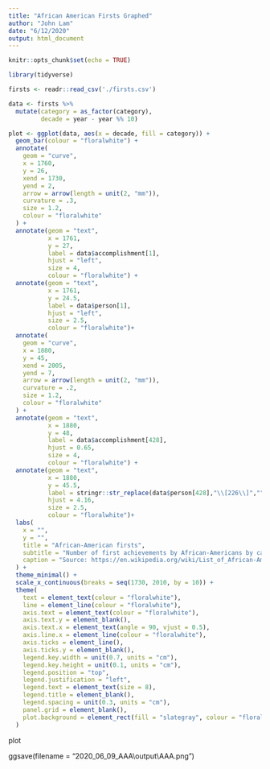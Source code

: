 ```yaml
---
title: "African American Firsts Graphed"
author: "John Lam"
date: "6/12/2020"
output: html_document
---
```


```r
knitr::opts_chunk$set(echo = TRUE)
```

```r
library(tidyverse)

firsts <- readr::read_csv('./firsts.csv')

data <- firsts %>%
  mutate(category = as_factor(category),
         decade = year - year %% 10)
```

```r
plot <- ggplot(data, aes(x = decade, fill = category)) +
  geom_bar(colour = "floralwhite") +
  annotate(
    geom = "curve",
    x = 1760,
    y = 26,
    xend = 1730,
    yend = 2,
    arrow = arrow(length = unit(2, "mm")),
    curvature = .3,
    size = 1.2,
    colour = "floralwhite"
  ) +
  annotate(geom = "text",
           x = 1761,
           y = 27,
           label = data$accomplishment[1],
           hjust = "left",
           size = 4,
           colour = "floralwhite") +
  annotate(geom = "text",
           x = 1761,
           y = 24.5,
           label = data$person[1],
           hjust = "left",
           size = 2.5,
           colour = "floralwhite")+
  annotate(
    geom = "curve",
    x = 1880,
    y = 45,
    xend = 2005,
    yend = 7,
    arrow = arrow(length = unit(2, "mm")),
    curvature = .2,
    size = 1.2,
    colour = "floralwhite"
  ) +
  annotate(geom = "text",
           x = 1880,
           y = 48,
           label = data$accomplishment[428],
           hjust = 0.65,
           size = 4,
           colour = "floralwhite") +
  annotate(geom = "text",
           x = 1880,
           y = 45.5,
           label = stringr::str_replace(data$person[428],"\\[226\\]",""),
           hjust = 4.16,
           size = 2.5,
           colour = "floralwhite")+
  labs(
    x = "",
    y = "",
    title = "African-American firsts",
    subtitle = "Number of first achievements by African-Americans by category and decade",
    caption = "Source: https://en.wikipedia.org/wiki/List_of_African-American_firsts"
  ) +
  theme_minimal() +
  scale_x_continuous(breaks = seq(1730, 2010, by = 10)) +
  theme(
    text = element_text(colour = "floralwhite"),
    line = element_line(colour = "floralwhite"),
    axis.text = element_text(colour = "floralwhite"),
    axis.text.y = element_blank(),
    axis.text.x = element_text(angle = 90, vjust = 0.5),
    axis.line.x = element_line(colour = "floralwhite"),
    axis.ticks = element_line(),
    axis.ticks.y = element_blank(),
    legend.key.width = unit(0.7, units = "cm"),
    legend.key.height = unit(0.1, units = "cm"),
    legend.position = "top",
    legend.justification = "left",
    legend.text = element_text(size = 8),
    legend.title = element_blank(),
    legend.spacing = unit(0.3, units = "cm"),
    panel.grid = element_blank(),
    plot.background = element_rect(fill = "slategray", colour = "floralwhite")
  )

```





plot

ggsave(filename = "2020_06_09_AAA\\output\\AAA.png")